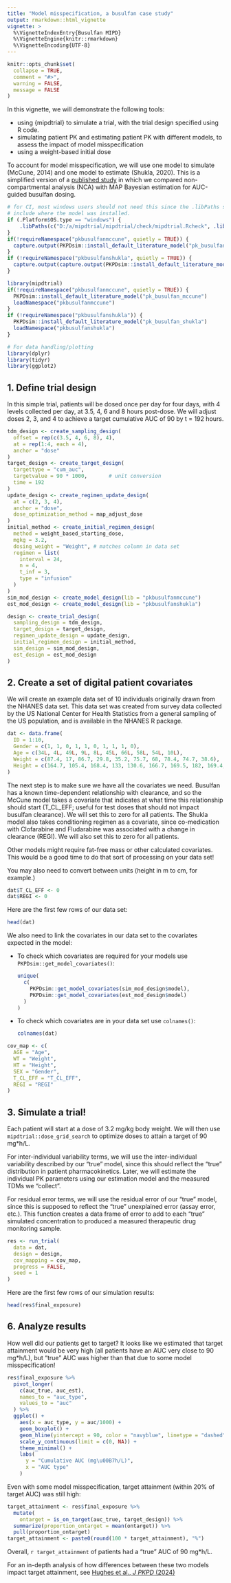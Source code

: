```yaml
---
title: "Model misspecification, a busulfan case study"
output: rmarkdown::html_vignette
vignette: >
  %\VignetteIndexEntry{Busulfan MIPD}
  %\VignetteEngine{knitr::rmarkdown}
  %\VignetteEncoding{UTF-8}
---
```


```r
knitr::opts_chunk$set(
  collapse = TRUE,
  comment = "#>",
  warning = FALSE, 
  message = FALSE
)
```

In this vignette, we will demonstrate the following tools:

* using {mipdtrial} to simulate a trial, with the trial design specified using
  R code.
* simulating patient PK and estimating patient PK with different models, to
  assess the impact of model misspecification
* using a weight-based initial dose

To account for model misspecification, we will use one model to simulate
(McCune, 2014) and one model to estimate (Shukla, 2020). This is a simplified
version of a [published
study](https://link.springer.com/article/10.1007/s10928-024-09915-w) in which we
compared non-compartmental analysis (NCA) with MAP Bayesian estimation for
AUC-guided busulfan dosing.

```r
# for CI, most windows users should not need this since the .libPaths should
# include where the model was installed.
if (.Platform$OS.type == "windows") { 
    .libPaths(c("D:/a/mipdtrial/mipdtrial/check/mipdtrial.Rcheck", .libPaths()))
}
if(!requireNamespace("pkbusulfanmccune", quietly = TRUE)) {
  capture.output(PKPDsim::install_default_literature_model("pk_busulfan_mccune"))
}
if (!requireNamespace("pkbusulfanshukla", quietly = TRUE)) {
  capture.output(capture.output(PKPDsim::install_default_literature_model("pk_busulfan_shukla")))
}
```

```r
library(mipdtrial)
if(!requireNamespace("pkbusulfanmccune", quietly = TRUE)) {
  PKPDsim::install_default_literature_model("pk_busulfan_mccune")
  loadNamespace("pkbusulfanmccune")
}
if (!requireNamespace("pkbusulfanshukla")) {
  PKPDsim::install_default_literature_model("pk_busulfan_shukla")
  loadNamespace("pkbusulfanshukla")
}

# For data handling/plotting
library(dplyr)
library(tidyr)
library(ggplot2)

```

## 1. Define trial design

In this simple trial, patients will be dosed once per day for four days, with 4
levels collected per day, at 3.5, 4, 6 and 8 hours post-dose. We will adjust
doses 2, 3, and 4 to achieve a target cumulative AUC of 90 by t = 192 hours.

```r
tdm_design <- create_sampling_design(
  offset = rep(c(3.5, 4, 6, 8), 4),
  at = rep(1:4, each = 4),
  anchor = "dose"
)
target_design <- create_target_design(
  targettype = "cum_auc", 
  targetvalue = 90 * 1000,       # unit conversion
  time = 192
)
update_design <- create_regimen_update_design(
  at = c(2, 3, 4),
  anchor = "dose",
  dose_optimization_method = map_adjust_dose
)
initial_method <- create_initial_regimen_design(
  method = weight_based_starting_dose,
  mgkg = 3.2,
  dosing_weight = "Weight", # matches column in data set
  regimen = list(
    interval = 24,
    n = 4,
    t_inf = 3,
    type = "infusion"
  )
)
sim_mod_design <- create_model_design(lib = "pkbusulfanmccune")
est_mod_design <- create_model_design(lib = "pkbusulfanshukla")

design <- create_trial_design(
  sampling_design = tdm_design,
  target_design = target_design,
  regimen_update_design = update_design,
  initial_regimen_design = initial_method,
  sim_design = sim_mod_design, 
  est_design = est_mod_design
)
```

## 2. Create a set of digital patient covariates

We will create an example data set of 10 individuals originally drawn from the
NHANES data set. This data set was created from survey data collected by the US
National Center for Health Statistics from a general sampling of the US
population, and is available in the NHANES R package.

```r
dat <- data.frame(
  ID = 1:10,
  Gender = c(1, 1, 0, 1, 1, 0, 1, 1, 1, 0),
  Age = c(34L, 4L, 49L, 9L, 8L, 45L, 66L, 58L, 54L, 10L),
  Weight = c(87.4, 17, 86.7, 29.8, 35.2, 75.7, 68, 78.4, 74.7, 38.6),
  Height = c(164.7, 105.4, 168.4, 133, 130.6, 166.7, 169.5, 182, 169.4, 141.8)
)
```

The next step is to make sure we have all the covariates we need. Busulfan has a
known time-dependent relationship with clearance, and so the McCune model takes
a covariate that indicates at what time this relationship should start
(T_CL_EFF; useful for test doses that should not impact busulfan clearance). We
will set this to zero for all patients. The Shukla model also takes conditioning
regimen as a covariate, since co-medication with Clofarabine and Fludarabine was
associated with a change in clearance (REGI). We will also set this to zero for
all patients.

Other models might require fat-free mass or other calculated covariates. This 
would be a good time to do that sort of processing on your data set!

You may also need to convert between units (height in m to cm, for example.)

```r
dat$T_CL_EFF <- 0
dat$REGI <- 0
```

Here are the first few rows of our data set:

```r
head(dat)
```

We also need to link the covariates in our data set to the covariates expected
in the model:

  - To check which covariates are required for your models use
    `PKPDsim::get_model_covariates()`:

    ```r
    unique(
      c(
        PKPDsim::get_model_covariates(sim_mod_design$model),
        PKPDsim::get_model_covariates(est_mod_design$model)
      )
    )
    ```
  
  - To check which covariates are in your data set use `colnames()`:

    ```r
    colnames(dat)
    ```


```r
cov_map <- c(
  AGE = "Age", 
  WT = "Weight", 
  HT = "Height", 
  SEX = "Gender",
  T_CL_EFF = "T_CL_EFF",
  REGI = "REGI"
)

```


## 3. Simulate a trial!

Each patient will start at a dose of 3.2 mg/kg body weight. We will then use
`mipdtrial::dose_grid_search` to optimize doses to attain a target of 90 mg*h/L.

For inter-individual variability terms, we will use the inter-individual
variability described by our "true" model, since this should reflect the
"true" distribution in patient pharmacokinetics. Later, we will estimate
the individual PK parameters using our estimation model and the measured
TDMs we "collect".

For residual error terms, we will use the residual error of our "true" model,
since this is supposed to reflect the "true" unexplained error (assay error, 
etc.). This function creates a data frame of error to add to each "true"
simulated concentration to produced a measured therapeutic drug monitoring 
sample.

```r
res <- run_trial(
  data = dat, 
  design = design,
  cov_mapping = cov_map, 
  progress = FALSE,
  seed = 1
)

```

Here are the first few rows of our simulation results:

```r
head(res$final_exposure)
```

## 6. Analyze results

How well did our patients get to target? It looks like we estimated that
target attainment would be very high (all patients have an AUC very close to 
90 mg*h/L), but "true" AUC was higher than that due to some model 
misspecification!

```r
res$final_exposure %>%
  pivot_longer(
    c(auc_true, auc_est),
    names_to = "auc_type",
    values_to = "auc"
  ) %>%
  ggplot() +
    aes(x = auc_type, y = auc/1000) +
    geom_boxplot() +
    geom_hline(yintercept = 90, color = "navyblue", linetype = "dashed") +
    scale_y_continuous(limit = c(0, NA)) +
    theme_minimal() +
    labs(
      y = "Cumulative AUC (mg\u00B7h/L)",
      x = "AUC type"
    )
```

Even with some model misspecification, target attainment (within 20% of target 
AUC) was still high:

```r
target_attainment <- res$final_exposure %>%
  mutate(
    ontarget = is_on_target(auc_true, target_design)) %>%
  summarize(proportion_ontarget = mean(ontarget)) %>%
  pull(proportion_ontarget)
target_attainment <- paste0(round(100 * target_attainment), "%")
```

Overall, `r target_attainment` of patients had a "true" AUC of 90 mg*h/L.

For an in-depth analysis of how differences between these two models impact
target attainment, see [Hughes et al., *J PKPD* (2024)](https://link.springer.com/article/10.1007/s10928-024-09915-w)

